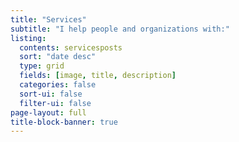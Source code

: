 ```yaml
---
title: "Services"
subtitle: "I help people and organizations with:"
listing:
  contents: servicesposts
  sort: "date desc"
  type: grid
  fields: [image, title, description]
  categories: false
  sort-ui: false
  filter-ui: false
page-layout: full
title-block-banner: true
---
```

